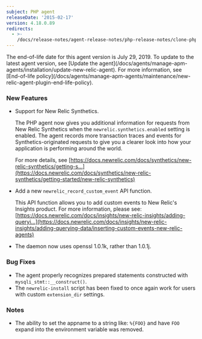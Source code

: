 ```yaml
---
subject: PHP agent
releaseDate: '2015-02-17'
version: 4.18.0.89
redirects:
  - >-
    /docs/release-notes/agent-release-notes/php-release-notes/clone-php-agent-417083
---
```


<Callout variant="important">
  The end-of-life date for this agent version is July 29, 2019. To update to the latest agent version, see [Update the agent](/docs/agents/manage-apm-agents/installation/update-new-relic-agent). For more information, see [End-of-life policy](/docs/agents/manage-apm-agents/maintenance/new-relic-agent-plugin-end-life-policy).
</Callout>

### New Features

* Support for New Relic Synthetics.

  The PHP agent now gives you additional information for requests from New Relic Synthetics when the `newrelic.synthetics.enabled` setting is enabled. The agent records more transaction traces and events for Synthetics-originated requests to give you a clearer look into how your application is performing around the world.

  For more details, see [https://docs.newrelic.com/docs/synthetics/new-relic-synthetics/getting-s...](https://docs.newrelic.com/docs/synthetics/new-relic-synthetics/getting-started/new-relic-synthetics)
* Add a new `newrelic_record_custom_event` API function.

  This API function allows you to add custom events to New Relic's Insights product. For more information, please see: [https://docs.newrelic.com/docs/insights/new-relic-insights/adding-queryi...](https://docs.newrelic.com/docs/insights/new-relic-insights/adding-querying-data/inserting-custom-events-new-relic-agents)
* The daemon now uses openssl 1.0.1k, rather than 1.0.1j.

### Bug Fixes

* The agent properly recognizes prepared statements constructed with `mysqli_stmt::__construct()`.
* The `newrelic-install` script has been fixed to once again work for users with custom `extension_dir` settings.

### Notes

* The ability to set the appname to a string like: `%{FOO}` and have `FOO` expand into the environment variable was removed.
